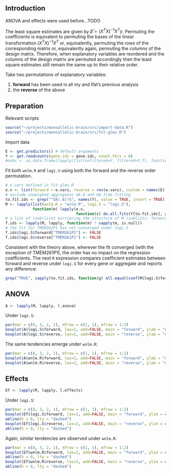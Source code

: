 ## Introduction

ANOVA and effects were used before...TODO

The least square estimates are given by $\hat{\beta} = (X^T X)^{-1} X^T y$.  Permuting the coefficients is equivalent to permuting the bases of the linear transformation $(X^T X)^{-1} X^T$ or, equivalently, permuting the *rows* of the corresponding matrix or, equivalently again, permuting the *columns* of the design matrix.  Therefore, when explanatory variables are reordered and the columns of the design matrix are permuted accordingly then the least square estimates still remain the same up to their relative order.

Take two permutations of explanatory variables:

1. **forward** has been used in all my and Ifat's previous analysis
2. the **reverse** of the above


## Preparation

Relevant scripts
```r
source("~/projects/monoallelic-brain/src/import-data.R")
source("~/projects/monoallelic-brain/src/fit-glms.R")
```

Import data
```r
E <- get.predictors() # default arguments
Y <- get.readcounts(gene.ids = gene.ids, count.thrs = 0)
#nobs <- as.data.frame(lapply(list(unfiltered=Y, filtered=Y.f), function(y) sapply(y, function(x) sum(! is.na(x[[1]])))))
```

Fit both `wnlm.R` and `logi.S` using both the forward and the reverse order permutation.
```r
# e.vars defined in fit-glms.R
e.v <- list(forward = e.vars, reverse = rev(e.vars), custom = names(E)[1:13])
# exclude unweighed aggregates UA.8 and UA from fitting
to.fit.ids <- grep("^UA(.8)?$", names(Y), value = TRUE, invert = TRUE)
M <- lapply(list(wnlm.R = "wnlm.R", logi.S = "logi.S"),
            function(m) lapply(e.v,
                               function(v) do.all.fits(Y[to.fit.ids], preds = v, sel.models = m)[[1]]))
# a list of (sub)lists mirrioring the structure of M (sublists: forward or reverse)
f.ids <- lapply(M, lapply, function(m) ! sapply(m, is.null))
# the fit for TMEM261P1 has not converged under logi.S
f.ids$logi.S$forward["TMEM261P1"] <- FALSE
f.ids$logi.S$reverse["TMEM261P1"] <- FALSE
```

Consistent with the theory above, wherever the fit converged (with the exception of TMEM261P1), the order has no impact on the regression coefficients.  The next `R` expression compares coefficient estimates between forward and reverse under `logi.S` for every gene or aggregate and reports any difference:
```r
grep("TRUE", sapply(to.fit.ids, function(g) all.equal(coef(M$logi.S$forward[[g]]), coef(M$logi.S$reverse[[g]])[ names(coef(M$logi.S$forward[[g]])) ])), invert = TRUE, value = TRUE)
```

## ANOVA

```r
A <- lapply(M, lapply, l.anova)
```

Under `logi.S`:
```r
par(mar = c(8, 3, 2, 1), mfrow = c(1, 1), mfrow = 1:2)
boxplot(A$logi.S$forward, las=2, add=FALSE, main = "forward", ylab = "deviance", ylim = c(0, max(sapply(A$logi.S, max))))
boxplot(A$logi.S$reverse, las=2, add=FALSE, main = "reverse", ylab = "deviance", ylim = c(0, max(sapply(A$logi.S, max))))
```

The same tendencies emerge under `wnlm.R`:
```r
par(mar = c(8, 3, 2, 1), mfrow = c(1, 1), mfrow = 1:2)
boxplot(A$wnlm.R$forward, las=2, add=FALSE, main = "forward", ylab = "deviance", ylim = c(0, max(sapply(A$wnlm.R, max))))
boxplot(A$wnlm.R$reverse, las=2, add=FALSE, main = "reverse", ylab = "deviance", ylim = c(0, max(sapply(A$wnlm.R, max))))
```

## Effects

```r
Ef <- lapply(M, lapply, l.effects)
```

Under `logi.S`:
```r
par(mar = c(8, 3, 2, 1), mfrow = c(1, 1), mfrow = 1:2)
boxplot(Ef$logi.S$forward, las=2, add=FALSE, main = "forward", ylim = c(min(sapply(Ef$logi.S, min)), max(sapply(Ef$logi.S, max))))
abline(h = 0, lty = "dashed")
boxplot(Ef$logi.S$reverse, las=2, add=FALSE, main = "reverse", ylim = c(min(sapply(Ef$logi.S, min)), max(sapply(Ef$logi.S, max))))
abline(h = 0, lty = "dashed")
```

Again, similar tendencies are observed under `wnlm.R`:
```r
par(mar = c(8, 3, 2, 1), mfrow = c(1, 1), mfrow = 1:2)
boxplot(Ef$wnlm.R$forward, las=2, add=FALSE, main = "forward", ylim = c(min(sapply(Ef$wnlm.R, min)), max(sapply(Ef$wnlm.R, max))))
abline(h = 0, lty = "dashed")
boxplot(Ef$wnlm.R$reverse, las=2, add=FALSE, main = "reverse", ylim = c(min(sapply(Ef$wnlm.R, min)), max(sapply(Ef$wnlm.R, max))))
abline(h = 0, lty = "dashed")
```
